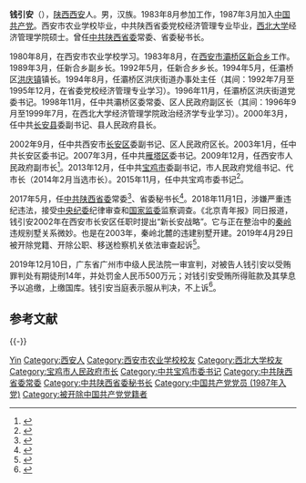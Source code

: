 '''钱引安'''（{{bd|1964年|11月|catIdx=Q钱}}），[[陕西省|陕西]][[西安市|西安]]人。男，汉族。1983年8月参加工作，1987年3月加入[[中国共产党|中国共产党]]。西安市农业学校毕业，中共陕西省委党校经济管理专业毕业，[[西北大学_(中国)|西北大学]]经济管理学院硕士。曾任[[中国共产党陕西省委员会|中共陕西省委]]常委、省委秘书长。

1980年8月，在西安市农业学校学习。1983年8月，在[[西安市|西安市]][[灞桥区|灞桥区]][[新合街道_(西安市)|新合乡]]工作。1989年3月，任新合乡副乡长。1992年5月，任新合乡乡长。1994年5月，任灞桥区[[洪庆街道|洪庆镇]]镇长。1994年8月，任灞桥区洪庆街道办事处主任（其间：1992年7月至1995年12月，在省委党校经济管理专业学习）。1996年11月，任灞桥区洪庆街道党委书记。1998年11月，任中共灞桥区委常委、区人民政府副区长（其间：1996年9月至1999年7月，在西北大学经济管理学院政治经济学专业学习）。2000年3月，任中共[[长安县|长安县]]委副书记、县人民政府县长。

2002年9月，任中共西安市[[长安区_(西安市)|长安区]]委副书记、区人民政府区长。2003年1月，任中共长安区委书记。2007年3月，任中共[[雁塔区|雁塔区]]委书记。2009年12月，任西安市人民政府副市长<ref>{{Cite web|url=http://www.sxcixiao.com/bencandy.php?fid=41&id=4853|title=钱引安同志简历|accessdate=2018-11-01|publisher=陕西慈孝网|archiveurl=https://web.archive.org/web/20160531152903/http://www.sxcixiao.com/bencandy.php?fid=41&id=4853|archivedate=2016-05-31}}</ref>。2013年12月，任中共[[宝鸡市|宝鸡市]]委副书记，市人民政府党组书记、代市长（2014年2月当选市长）。2015年11月，任中共宝鸡市委书记<ref>{{Cite web|url=http://www.sn.xinhuanet.com/news1/2015-11/14/c_1117140394.htm|title=省委全委会票决正厅职干部 钱引安任宝鸡市委书记|accessdate=2018-11-01|date=2015-11-14|publisher=新华网|archiveurl=https://web.archive.org/web/20151121113053/http://www.sn.xinhuanet.com/news1/2015-11/14/c_1117140394.htm|archivedate=2015-11-21}}</ref>。

2017年5月，任[[中国共产党陕西省委员会|中共陕西省委]]常委<ref>{{cite news|url=http://district.ce.cn/newarea/sddy/201705/11/t20170511_22732606.shtml|title=杜航伟、姜锋、钱引安新任陕西省委常委 刘小燕等4人不再担任|date=2017-05-11|work=中国经济网|accessdate=2017-05-12|archive-date=2017-05-17|archive-url=https://web.archive.org/web/20170517053202/http://district.ce.cn/newarea/sddy/201705/11/t20170511_22732606.shtml|dead-url=no}}</ref>、省委秘书长<ref>{{cite web|url=http://district.ce.cn/newarea/sddy/201705/19/t20170519_23007362.shtml|title=钱引安任陕西省委秘书长 刘小燕不再担任(简历)|accessdate=2018-11-01|date=2017-05-19|publisher=中国经济网|archive-date=2018-11-22|archive-url=https://web.archive.org/web/20181122220407/http://district.ce.cn/newarea/sddy/201705/19/t20170519_23007362.shtml|dead-url=no}}</ref>。2018年11月1日，涉嫌严重违纪违法，接受[[中国共产党中央纪律检查委员会|中央纪委]]纪律审查和[[中华人民共和国国家监察委员会|国家监委]]监察调查。《北京青年报》同日报道，钱引安2002年在西安市长安区任职时提出“新长安战略”。它与正在整治中的[[秦岭|秦岭]]违规别墅关系微妙。也是在2003年，秦岭北麓的违建别墅开建。2019年4月29日被开除党籍、开除公职、移送检察机关依法审查起诉<ref>{{Cite web|url=http://www.ccdi.gov.cn/yaowen/201904/t20190429_193167.html|title=陕西省委原常委、秘书长钱引安严重违纪违法被开除党籍和公职|accessdate=2019-04-29|work=中央纪委国家监委网站|archive-date=2020-11-04|archive-url=https://web.archive.org/web/20201104055550/http://www.ccdi.gov.cn/yaowen/201904/t20190429_193167.html|dead-url=no}}</ref>。

2019年12月10日，广东省广州市中级人民法院一审宣判，对被告人钱引安以受贿罪判处有期徒刑14年，并处罚金人民币500万元；对钱引安受贿所得赃款及其孳息予以追缴，上缴国库。钱引安当庭表示服从判决，不上诉<ref>{{Cite web|url=http://www.sd.chinanews.com/2/2019/1210/68778.html|title=陕西省委原秘书长钱引安受贿超6300万 一审获刑14年|accessdate=2019-12-10|work=中国新闻网|archive-date=2020-11-09|archive-url=https://web.archive.org/web/20201109121752/http://www.sd.chinanews.com/2/2019/1210/68778.html|dead-url=no}}</ref>。

==参考文献==
{{reflist}}

{{-}}
{{start box}}
{{s-ppo|{{cpc}}}}
{{s-before|[[刘小燕|刘小燕]]}}
{{s-title|[[中国共产党陕西省委员会|中国共产党陕西省委员会]]秘书长|2017年5月－2019年4月}}
{{s-after|[[卢建军|卢建军]]}}
{{s-before|[[上官吉庆|上官吉庆]]}}
{{s-title|[[中国共产党|中国共产党]][[宝鸡市|宝鸡市]]委员会书记|2015年11月－2017年5月}}
{{s-after|[[徐启方|徐启方]]}}
{{s-gov|prc}}
{{s-before|[[上官吉庆|上官吉庆]]}}
{{s-title|[[宝鸡市|宝鸡市]]人民政府市长|2013年12月－2016年1月}}
{{s-after|[[惠进才|惠进才]]}}
{{end box}}

{{中共十九大以来的反腐败工作}}

{{Authority control}}
{{DEFAULTSORT:Qian钱}}
[[Category:钱姓|Yin]]
[[Category:西安人|Category:西安人]]
[[Category:西安市农业学校校友|Category:西安市农业学校校友]]
[[Category:西北大学校友|Category:西北大学校友]]
[[Category:宝鸡市人民政府市长|Category:宝鸡市人民政府市长]]
[[Category:中共宝鸡市委书记|Category:中共宝鸡市委书记]]
[[Category:中共陕西省委常委|Category:中共陕西省委常委]]
[[Category:中共陕西省委秘书长|Category:中共陕西省委秘书长]]
[[Category:中国共产党党员_(1987年入党)|Category:中国共产党党员 (1987年入党)]]
[[Category:被开除中国共产党党籍者|Category:被开除中国共产党党籍者]]